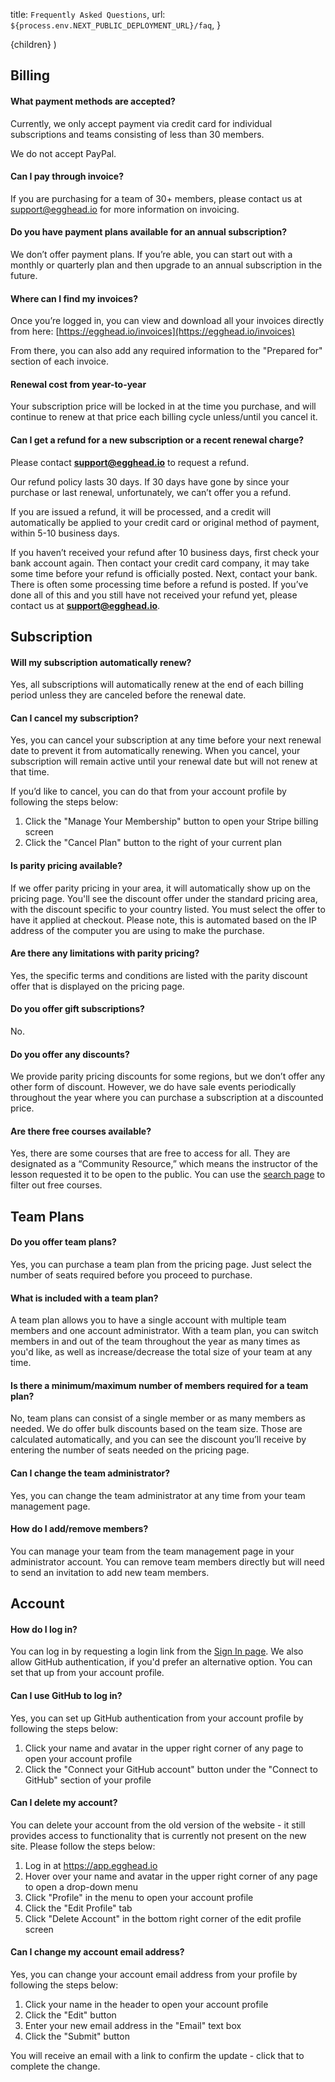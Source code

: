   title: `Frequently Asked Questions`,
  url: `${process.env.NEXT_PUBLIC_DEPLOYMENT_URL}/faq`,
}

  <DefaultLayout meta={meta}>{children}</DefaultLayout>
)

## Billing

#### What payment methods are accepted?

Currently, we only accept payment via credit card for individual subscriptions and teams consisting of less than 30 members.

We do not accept PayPal.

#### Can I pay through invoice?

If you are purchasing for a team of 30+ members, please contact us at support@egghead.io for more information on invoicing.

#### Do you have payment plans available for an annual subscription?

We don’t offer payment plans. If you’re able, you can start out with a monthly or quarterly plan and then upgrade to an annual subscription in the future.

#### Where can I find my invoices?

Once you’re logged in, you can view and download all your invoices directly from here: [https://egghead.io/invoices](https://egghead.io/invoices)

From there, you can also add any required information to the "Prepared for" section of each invoice.

#### Renewal cost from year-to-year

Your subscription price will be locked in at the time you purchase, and will continue to renew at that price each billing cycle unless/until you cancel it.

#### Can I get a refund for a new subscription or a recent renewal charge?

Please contact **[support@egghead.io](mailto:support@egghead.io)** to request a refund.

Our refund policy lasts 30 days. If 30 days have gone by since your purchase or last renewal, unfortunately, we can’t offer you a refund.

If you are issued a refund, it will be processed, and a credit will automatically be applied to your credit card or original method of payment, within 5-10 business days.

If you haven’t received your refund after 10 business days, first check your bank account again. Then contact your credit card company, it may take some time before your refund is officially posted. Next, contact your bank. There is often some processing time before a refund is posted. If you’ve done all of this and you still have not received your refund yet, please contact us at **[support@egghead.io](mailto:support@egghead.io)**.

## Subscription

#### Will my subscription automatically renew?

Yes, all subscriptions will automatically renew at the end of each billing period unless they are canceled before the renewal date.

#### Can I cancel my subscription?

Yes, you can cancel your subscription at any time before your next renewal date to prevent it from automatically renewing. When you cancel, your subscription will remain active until your renewal date but will not renew at that time.

If you’d like to cancel, you can do that from your account profile by following the steps below:

1. Click the "Manage Your Membership" button to open your Stripe billing screen
2. Click the "Cancel Plan" button to the right of your current plan

#### Is parity pricing available?

If we offer parity pricing in your area, it will automatically show up on the pricing page. You'll see the discount offer under the standard pricing area, with the discount specific to your country listed. You must select the offer to have it applied at checkout. Please note, this is automated based on the IP address of the computer you are using to make the purchase.

#### Are there any limitations with parity pricing?

Yes, the specific terms and conditions are listed with the parity discount offer that is displayed on the pricing page.

#### Do you offer gift subscriptions?

No.

#### Do you offer any discounts?

We provide parity pricing discounts for some regions, but we don’t offer any other form of discount. However, we do have sale events periodically throughout the year where you can purchase a subscription at a discounted price.

#### Are there free courses available?

Yes, there are some courses that are free to access for all. They are designated as a “Community Resource,” which means the instructor of the lesson requested it to be open to the public. You can use the [search page](https://egghead.io/q) to filter out free courses.

## Team Plans

#### Do you offer team plans?

Yes, you can purchase a team plan from the pricing page. Just select the number of seats required before you proceed to purchase.

#### What is included with a team plan?

A team plan allows you to have a single account with multiple team members and one account administrator. With a team plan, you can switch members in and out of the team throughout the year as many times as you'd like, as well as increase/decrease the total size of your team at any time.

#### Is there a minimum/maximum number of members required for a team plan?

No, team plans can consist of a single member or as many members as needed. We do offer bulk discounts based on the team size. Those are calculated automatically, and you can see the discount you’ll receive by entering the number of seats needed on the pricing page.

#### Can I change the team administrator?

Yes, you can change the team administrator at any time from your team management page.

#### How do I add/remove members?

You can manage your team from the team management page in your administrator account. You can remove team members directly but will need to send an invitation to add new team members.

## Account

#### How do I log in?

You can log in by requesting a login link from the [Sign In page](https://egghead.io/login). We also allow GitHub authentication, if you'd prefer an alternative option. You can set that up from your account profile.

#### Can I use GitHub to log in?

Yes, you can set up GitHub authentication from your account profile by following the steps below:

1. Click your name and avatar in the upper right corner of any page to open your account profile
2. Click the "Connect your GitHub account" button under the "Connect to GitHub" section of your profile

#### Can I delete my account?

You can delete your account from the old version of the website - it still provides access to functionality that is currently not present on the new site. Please follow the steps below:

1. Log in at https://app.egghead.io
2. Hover over your name and avatar in the upper right corner of any page to open a drop-down menu
3. Click "Profile" in the menu to open your account profile
4. Click the "Edit Profile" tab
5. Click "Delete Account" in the bottom right corner of the edit profile screen

#### Can I change my account email address?

Yes, you can change your account email address from your profile by following the steps below:

1. Click your name in the header to open your account profile
2. Click the "Edit" button
3. Enter your new email address in the "Email" text box
4. Click the "Submit" button

You will receive an email with a link to confirm the update - click that to complete the change.
